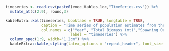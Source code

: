 
<!--
moved to exec summary
{r, warning = FALSE, inclue = FALSE}
management <- readxl::read_xlsx("./tables/VRML_management_history.xlsx", sheet = "Management")  %>%
  mutate(across(c(2:13), ~ round(.,3)))
management$Area_landings = c("OFL", "ABC", "Total landings", 
                             "CA rec landings", "OR rec landings", 
                             "WA rec landings","Commercial landings", "Research",
                             "OFL", "ABC", "Total Landings", 
                             "CA rec landings", "Commercial landings", "Research")
colnames(management)[1] = ""



{r, management, results = 'asis'}
kableExtra::kbl(management, booktabs = TRUE, 
  caption = "Annual estimates of total mortality, overfishing limit (OFL), acceptable biological catch (ABC), annual catch limit (ACL) for vermilion. The ABC is equal to the ACL.  Data were obtained from the GEMM reports.",
escape = FALSE) %>%
kableExtra::pack_rows(group_label = paste0("North of 40",intToUtf8(176),"10\' N"), start_row = 1, end_row = 8) %>%
kableExtra::pack_rows(group_label = paste0("South of 40",intToUtf8(176),"10\' N"), start_row = 9, end_row = 14) %>%
  kable_styling(latex_options = "scale_down")


-->

```r
timeseries <- read.csv(paste0(exec_tables_loc,"TimeSeries.csv")) %>%
  mutate_at(c(2:9), round,3)
```

```r
kableExtra::kbl(timeseries, booktabs = TRUE, longtable = TRUE,
                caption = "Time series of population estimates from the base model.",
                col.names = c("Year", "Total Biomass (mt)","Spawning Output","Total Biomass 4+ (mt)", "Fraction Unfished", "Age-0 Recruits", "Total Mortality (mt)","(1-SPR)/(1-SPR 50\\%)", "Exploitation Rate"),
                             label = "timeseries") %>%
  column_spec(1:9, width="1.2cm") %>%
  kableExtra::kable_styling(latex_options = "repeat_header", font_size = 8)


```


